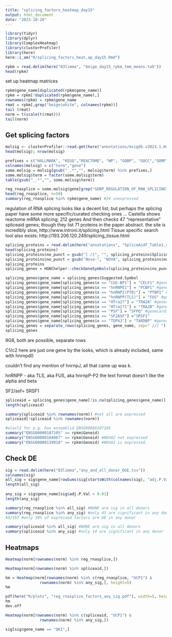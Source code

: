 ```yaml
---
title: "splicing_factors_heatmap_day15"
output: html_document
date: "2023-10-20"
---
```


```r
library(tidyr)
library(dplyr)
library(ComplexHeatmap)
library(clusterProfiler)
library(here)
here::i_am("R/splicing_factors_heat,ap_day15.Rmd")
```


```r
rpkm = read.delim(here("03limma", "beige_day15_rpkm_tmm_means.tab"))
head(rpkm)
```


set up heatmap matrices
```r
rpkm$gene_name[duplicated(rpkm$gene_name)]
rpkm = rpkm[!duplicated(rpkm$gene_name),]
rownames(rpkm) = rpkm$gene_name
rmat = rpkm[,grep("beige|white", colnames(rpkm))]
tail (rmat)
norm = t(scale(t(rmat)))
tail(norm)
```

## Get splicing factors

```r
molsig <- clusterProfiler::read.gmt(here("annotations/msigdb.v2023.1.Hs.symbols.gmt"))
head(molsig); nrow(molsig)

prefixes = c("HALLMARK", "KEGG","REACTOME", "WP", "GOBP", "GOCC","GOMF")
colnames(molsig) = c("term","gene")
some.molsig = molsig[gsub("_.*","", molsig$term) %in% prefixes,]
some.molsig$term = factor(some.molsig$term)
table(gsub("_.*","", some.molsig$term))
```

```r
reg_rnasplice = some.molsig$gene[grep("GOBP_REGULATION_OF_RNA_SPLICING", some.molsig$term)]
head(reg_rnasplice, n=50)
summary(reg_rnasplice %in% rpkm$gene_name) #24 unexpressed
```

regulation of RNA splicing looks like a decent list; but perhaps the splicing paper have some more specific/curated checking ones ... Castella shows reactome mRNA splicing; 212 genes  And then checks 47 "representative" spliceaid genes; though they list 71 proteins in the paper abstract.  the site is incredibly slow, http://www.introni.it/splicing.html Tissue specific search tool also exists: http://193.206.120.249/splicing_tissue.html

```r
splicing_proteins = read.delim(here("annotations", "SpliceAidF_Table1.csv"), sep = ";")
head(splicing_proteins)
splicing_proteins$no_punct = gsub("[ /]", "", splicing_proteins$Splicing.factor)
splicing_proteins$no_punct = gsub("Nova-", "NOVA", splicing_proteins$no_punct)
splicing_proteins
splicing_genes = HGNChelper::checkGeneSymbols(splicing_proteins$no_punct)

splicing_genes$gene_name = splicing_genes$Suggested.Symbol
splicing_genes$gene_name[splicing_genes$x == "CUG-BP1"] = "CELF1" #genecards 
splicing_genes$gene_name[splicing_genes$x == "hnRNPE1"] = "PCBP1" #genecards
splicing_genes$gene_name[splicing_genes$x == "hnRNPI(PTB)"] = "PTBP1" #genecards
splicing_genes$gene_name[splicing_genes$x == "hnRNPP(TLS)"] = "FUS" #genecards
splicing_genes$gene_name[splicing_genes$x == "HTra2?"] = "TRA2A" #genecards
splicing_genes$gene_name[splicing_genes$x == "HTra2?1"] = "TRA2B" #genecards
splicing_genes$gene_name[splicing_genes$x == "PSF"] = "SFPQ" #genecards to check which
splicing_genes$gene_name[splicing_genes$x == "SF2ASF"] ="SRSF1"
splicing_genes$gene_name[splicing_genes$x == "TDP43"] = "TARDBP" #genecards
splicing_genes = separate_rows(splicing_genes, gene_name, sep=" /// ")
splicing_genes
```
9G8, both are possible, separate rows

C1/c2 here are just one gene by the looks, which is already included, same with hnrnpd0

couldn't find any mention of hnrnpJ, all that came up was k.  

hnRNPP - aka TLS, aka FUS, aka hnrnpP-P2
the text format doesn't like the alpha and beta

SF2/asf= SRSF1
```r
spliceaid = splicing_genes$gene_name[!is.na(splicing_genes$gene_name)]
length(spliceaid)

summary(spliceaid %in% rownames(norm)) #not all are expressed
spliceaid[!spliceaid %in% rownames(norm)]
```

```r
#elavl2 for e.g. has ensemblid ENSG00000107105
summary("ENSG00000107105" == rpkm$Geneid)
summary("ENSG00000104967" == rpkm$Geneid) #NOVA2 not expressed
summary("ENSG00000139910" == rpkm$Geneid) #NOVA1 is expressed.  
```
## Check DE

```r
sig = read.delim(here("03limma","any_and_all_donor_DGE.tsv"))
colnames(sig)
all_sig = sig$gene_name[rowSums(sig[startsWith(colnames(sig), "adj.P.Val.d")] < 0.05) == 6]
length(all_sig)
  
any_sig = sig$gene_name[sig$adj.P.Val < 0.01] 
length(any_sig)
```


```r
summary(reg_rnasplice %in% all_sig) #NONE are sig in all donors
summary(reg_rnasplice %in% any_sig) #only 43 are significant in any donor
43/157 #only 30% of expressed factors are DE in any donor
```

```r
summary(spliceaid %in% all_sig) #NONE are sig in all donors
summary(spliceaid %in% any_sig) #only 14 are significant in any donor
```



## Heatmaps 

```r
Heatmap(norm[rownames(norm) %in% reg_rnasplice,])

Heatmap(norm[rownames(norm) %in% spliceaid,])
```


```r
hm = Heatmap(norm[rownames(norm) %in% c(reg_rnasplice, "UCP1") &
               rownames(norm) %in% any_sig,], height=5)
hm

pdf(here("R/plots", "reg_rnasplice_factors_any_sig.pdf"), width=5, height=7)
hm
dev.off

Heatmap(norm[rownames(norm) %in% c(spliceaid, "UCP1") &
               rownames(norm) %in% any_sig,])
```


```r
sig[sig$gene_name == "QKI",]
```


